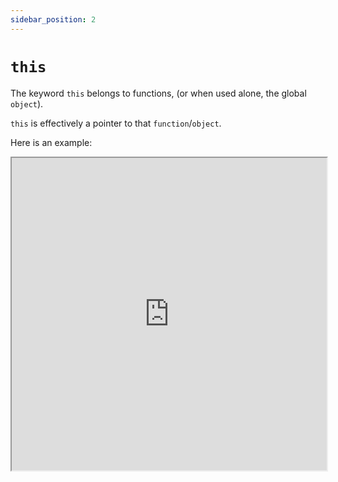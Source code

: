 ```yaml
---
sidebar_position: 2
---
```




# `this`

The keyword `this` belongs to functions, (or when used alone, the global `object`).

`this` is effectively a pointer to that `function`/`object`.

Here is an example:

<iframe
    src="https://hlab.app/s/docs/thisex1_hbook"
    width="100%"
    height="500px"/>


There are different contexts of using `this`:

- Global context: when `this` is called outside of a function, it refers to the global object. (window in a browser for example)

- Function context: calling `this` in a function refers to the object the function belongs to. 

    - If said function is alone, this refers globally.

- Class context: refers to the properties/members of that class in an instance of it

:::info

We can change what `this` refers to, especially in function contexts, using `binding` methods (shown soon).

:::

<p>&nbsp;</p>

Here's another example of `this` used in an `object` setting:

<iframe
    src="https://hlab.app/s/docs/thisex2_hbook"
    width="100%"
    height="500px"/>

---

### Binding this

We can change what `this` refers to by using certain methods:

- `bind()` can set a function's `this` value. Note that arrow functions don't have their own `this` binding

- `call()` will bind a function's `this` to the first parameter put in `call()`

- `apply()` similar to `call()`

Let's see an example:

<iframe
    src="https://hlab.app/s/docs/this_hbook"
    width="100%"
    height="400px"/>

Regarding the `bind()` method, a function calls `bind()` with an `object` parameter.

This leads to a creation of a new, equal function.

- `this` will then be bound permanently in the new function to said parameter.

Let's see another example to clarify:

<iframe
    src="https://hlab.app/s/docs/thisex3_hbook"
    width="100%"
    height="500px"/>

:::tip

For more detailed information regarding `this`, visit: [this - MDN](https://developer.mozilla.org/en-US/docs/Web/JavaScript/Reference/Operators/this)

:::

---